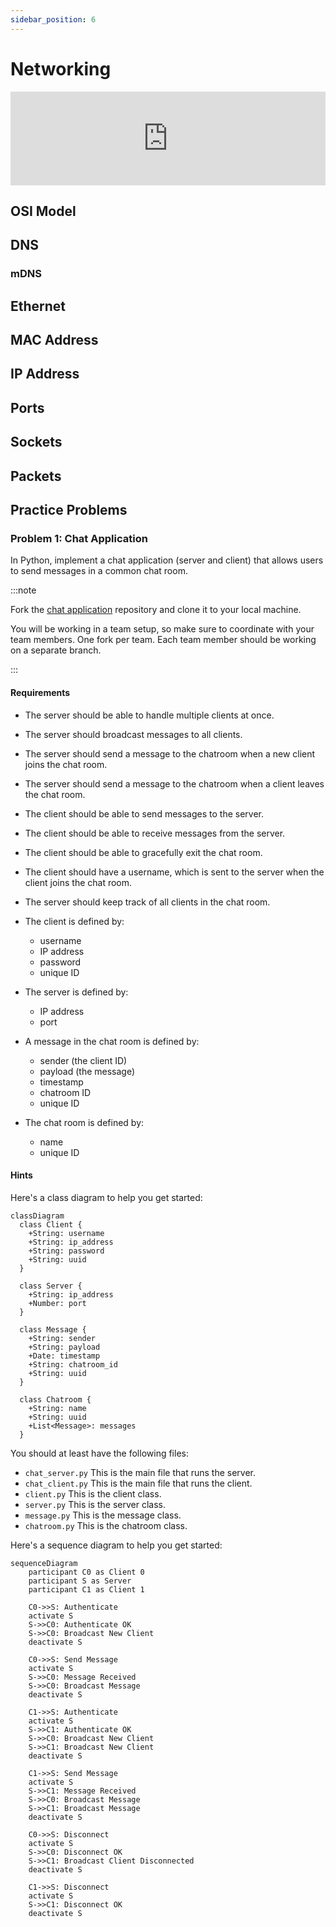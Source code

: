 ```yaml
---
sidebar_position: 6
---
```


# Networking

<iframe
  src="https://blksail-edu.github.io/slides/networking/"
  width="100%"
  height={320}
  frameborder="0"
  allowfullscreen
></iframe>

## OSI Model

## DNS

### mDNS

## Ethernet

## MAC Address

## IP Address

## Ports

## Sockets

## Packets

## Practice Problems

### Problem 1: Chat Application

In Python, implement a chat application (server and client) that allows users to send messages in a common chat room.

:::note

Fork the [chat application](https://github.com/blksail-edu/simple-chat-app) repository and clone it to your local machine.

You will be working in a team setup, so make sure to coordinate with your team members.
One fork per team.
Each team member should be working on a separate branch.

:::

#### Requirements

- The server should be able to handle multiple clients at once.
- The server should broadcast messages to all clients.
- The server should send a message to the chatroom when a new client joins the chat room.
- The server should send a message to the chatroom when a client leaves the chat room.
- The client should be able to send messages to the server.
- The client should be able to receive messages from the server.
- The client should be able to gracefully exit the chat room.
- The client should have a username, which is sent to the server when the client joins the chat room.
- The server should keep track of all clients in the chat room.
- The client is defined by:

  - username
  - IP address
  - password
  - unique ID

- The server is defined by:

  - IP address
  - port

- A message in the chat room is defined by:

  - sender (the client ID)
  - payload (the message)
  - timestamp
  - chatroom ID
  - unique ID

- The chat room is defined by:

  - name
  - unique ID

#### Hints

Here's a class diagram to help you get started:

```mermaid
classDiagram
  class Client {
    +String: username
    +String: ip_address
    +String: password
    +String: uuid
  }

  class Server {
    +String: ip_address
    +Number: port
  }

  class Message {
    +String: sender
    +String: payload
    +Date: timestamp
    +String: chatroom_id
    +String: uuid
  }

  class Chatroom {
    +String: name
    +String: uuid
    +List<Message>: messages
  }

```

You should at least have the following files:

- `chat_server.py`
  This is the main file that runs the server.
- `chat_client.py`
  This is the main file that runs the client.
- `client.py`
  This is the client class.
- `server.py`
  This is the server class.
- `message.py`
  This is the message class.
- `chatroom.py`
  This is the chatroom class.

Here's a sequence diagram to help you get started:

```mermaid
sequenceDiagram
    participant C0 as Client 0
    participant S as Server
    participant C1 as Client 1

    C0->>S: Authenticate
    activate S
    S->>C0: Authenticate OK
    S->>C0: Broadcast New Client
    deactivate S

    C0->>S: Send Message
    activate S
    S->>C0: Message Received
    S->>C0: Broadcast Message
    deactivate S

    C1->>S: Authenticate
    activate S
    S->>C1: Authenticate OK
    S->>C0: Broadcast New Client
    S->>C1: Broadcast New Client
    deactivate S

    C1->>S: Send Message
    activate S
    S->>C1: Message Received
    S->>C0: Broadcast Message
    S->>C1: Broadcast Message
    deactivate S

    C0->>S: Disconnect
    activate S
    S->>C0: Disconnect OK
    S->>C1: Broadcast Client Disconnected
    deactivate S

    C1->>S: Disconnect
    activate S
    S->>C1: Disconnect OK
    deactivate S
```
